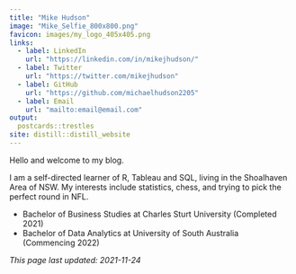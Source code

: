```yaml
---
title: "Mike Hudson"
image: "Mike_Selfie_800x800.png"
favicon: images/my_logo_405x405.png
links:
  - label: LinkedIn
    url: "https://linkedin.com/in/mikejhudson/"
  - label: Twitter
    url: "https://twitter.com/mikejhudson"
  - label: GitHub
    url: "https://github.com/michaelhudson2205"
  - label: Email
    url: "mailto:email@email.com"
output:
  postcards::trestles
site: distill::distill_website  
---
```

 
Hello and welcome to my blog.

I am a self-directed learner of R, Tableau and SQL, living in the Shoalhaven Area of NSW. 
My interests include statistics, chess, and trying to pick the perfect round in NFL.

- Bachelor of Business Studies at Charles Sturt University (Completed 2021)
- Bachelor of Data Analytics at University of South Australia (Commencing 2022)



*This page last updated: 2021-11-24*
